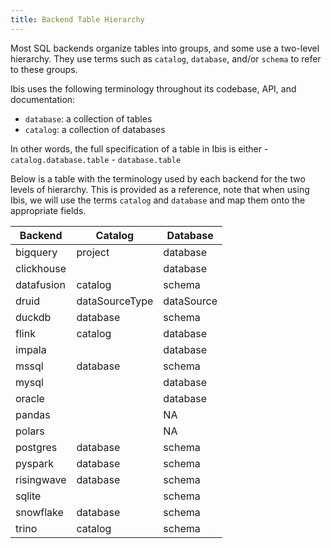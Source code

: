```yaml
---
title: Backend Table Hierarchy
---
```


Most SQL backends organize tables into groups, and some use a two-level hierarchy.
They use terms such as `catalog`, `database`, and/or `schema` to refer to these groups.

Ibis uses the following terminology throughout its codebase, API, and documentation:

- `database`: a collection of tables
- `catalog`: a collection of databases

In other words, the full specification of a table in Ibis is either
- `catalog.database.table`
- `database.table`

Below is a table with the terminology used by each backend for the two levels of
hierarchy. This is provided as a reference, note that when using Ibis, we will
use the terms `catalog` and `database` and map them onto the appropriate fields.


| Backend    | Catalog        | Database   |
|------------|----------------|------------|
| bigquery   | project        | database   |
| clickhouse |                | database   |
| datafusion | catalog        | schema     |
| druid      | dataSourceType | dataSource |
| duckdb     | database       | schema     |
| flink      | catalog        | database   |
| impala     |                | database   |
| mssql      | database       | schema     |
| mysql      |                | database   |
| oracle     |                | database   |
| pandas     |                | NA         |
| polars     |                | NA         |
| postgres   | database       | schema     |
| pyspark    | database       | schema     |
| risingwave | database       | schema     |
| sqlite     |                | schema     |
| snowflake  | database       | schema     |
| trino      | catalog        | schema     |
